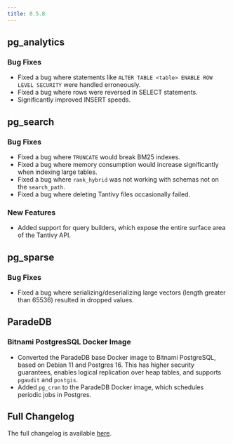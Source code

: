 ```yaml
---
title: 0.5.8
---
```


## pg_analytics

### Bug Fixes

- Fixed a bug where statements like `ALTER TABLE <table> ENABLE ROW LEVEL SECURITY` were handled erroneously.
- Fixed a bug where rows were reversed in SELECT statements.
- Significantly improved INSERT speeds.

## pg_search

### Bug Fixes

- Fixed a bug where `TRUNCATE` would break BM25 indexes.
- Fixed a bug where memory consumption would increase significantly when indexing large tables.
- Fixed a bug where `rank_hybrid` was not working with schemas not on the `search_path`.
- Fixed a bug where deleting Tantivy files occasionally failed.

### New Features

- Added support for query builders, which expose the entire surface area of the Tantivy API.

## pg_sparse

### Bug Fixes

- Fixed a bug where serializing/deserializing large vectors (length greater than 65536) resulted in dropped values.

## ParadeDB

### Bitnami PostgresSQL Docker Image

- Converted the ParadeDB base Docker image to Bitnami PostgreSQL, based on Debian 11 and Postgres 16. This has higher security guarantees, enables logical replication over heap tables, and supports `pgaudit` and `postgis`.
- Added `pg_cron` to the ParadeDB Docker image, which schedules periodic jobs in Postgres.

## Full Changelog

The full changelog is available [here](https://github.com/paradedb/paradedb/releases/tag/v0.5.8).
